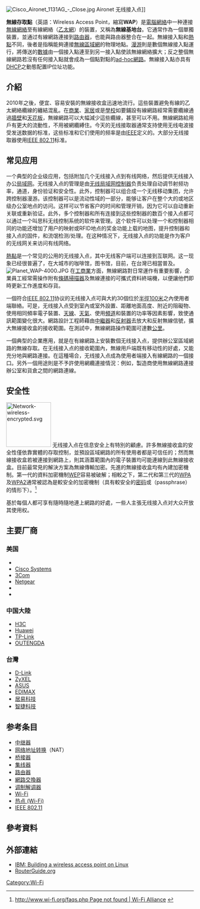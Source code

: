 {{noteta
|G1=IT
|T=zh-tw:無線存取點; zh-hk:無線接入點; zh-cn:无线接入点;
|1=zh-hans:基站; zh-hant:基地台;
|2=zh-tw:存取點; zh-hk:接入點; zh-cn:接入点;
}}
{{dablink|关于能够接收到[[无线局域网|无线局域网]]信号的区域，请参阅「[[热点_(Wi-Fi)|热点 (Wi-Fi)]]」。}}

[[File:Cisco_Aironet_1131AG_-_Close.jpg|thumb]] Aironet 无线接入点]]

{{各地中文名
|cn=无线接入点
|tw=無線存取點
|hk=無線接入點
}}

'''無線存取點'''（英語：Wireless Access Point，縮寫'''WAP'''）是[[電腦網絡|電腦網絡]]中一种連接[[無線網絡|無線網絡]]至有線網絡（[[乙太網|乙太網]]）的裝置，又稱為'''無線基地台'''。它通常作為一個單獨裝置，並通过有線網路連接到[[路由器|路由器]]，也能與路由器整合在一起。無線接入點和[[热点_(Wi-Fi)|熱點]]不同，後者是指稱能夠連接[[無線區域網|無線區域網]]的物理地點。[[漫游|漫游]]則是數個無線接入點運行，將傳送的[[數據|數據]]由一個接入點連至到另一接入點使該無線網絡擴大；反之整個無線網路若沒有任何接入點就會成為一個點對點的[[Ad_Hoc网络|ad-hoc網路]]。無線接入點亦具有[[DHCP|DHCP]]之動態配置IP位址功能。

== 介紹 ==
{{multiple image
 | image1 = Wifi inv.svg
 | width1 = 120
 | alt1 = 
 | image2 = Wifiservice.svg
 | width2 = 150
 | alt2 = 
 | footer_align = center
 | footer = 常見的無線基地台符號
}}

2010年之後，便宜、容易安裝的無線接收盒迅速地流行。這些裝置避免有線的乙太網絡纜線的纏結混亂。在[[商業|商業]]、[[家居|家居]]或是[[學校|學校]]如要鋪設有線網路經常需要纜線通過[[牆壁|牆壁]]和[[天花板|天花板]]，無線網路可以大幅減少這些纜線，甚至可以不用。無線網路給用戶有更大的流動性，不用被網纜縛住。今天的无线接取器通常支持使用无线电波接受发送数据的标准，这些标准和它们使用的频率是由[[IEEE|IEEE]]定义的。大部分无线接取器使用[[IEEE_802.11|IEEE 802.11]]标准。

== 常见应用 ==
一个典型的企业级应用，包括附加几个无线接入点到有线网络，然后提供无线接入办公[[局域网|局域网]]。无线接入点的管理是由[[无线局域网控制器|无线局域网控制器]]负责处理自动调节射频功率，通道，身份验证和安全性。此外，控制器可以组合成一个无线移动集团，允许跨控制器漫游。该控制器可以是流动性域的一部分，能够让客户在整个大的或地区级办公室地点的访问。这样可以节省客户的时间和管理开销，因为它可以自动重新关联或重新验证。此外，多个控制器和所有连接到这些控制器的数百个接入点都可以通过一个叫思科无线控制系统的软件来管理。这个软件可以处理一个和控制器相同的功能还增加了用户的映射或RFID地点的奖金功能上载的地图，提升控制器和接入点的固件，和流氓检测/处理。在这种情况下，无线接入点的功能是作为客户的无线网关来访问有线网络。

[[热点_(Wi-Fi)|熱點]]是一个常见的公用的无线接入点，其中无线客户端可以连接到互联网。这一现象已经很普遍了，在大城市的咖啡馆，图书馆，目前，在台灣已相當普及。
[[File:Planet_WAP-4000.JPG|thumb]]
在[[工商業|工商業]]方面，無線網路對日常運作有重要影響，企業員工經常需操作附有[[條碼掃描器|條碼掃描器]]及無線連接的可攜式資料終端機，以便讓他們即時更新工作進度和存貨。

一個符合[[IEEE_802.11|IEEE 802.11]]协议的无线接入点可與大約30個位於[[半徑|半徑]][[100米|100米]]之內使用者端聯絡。可是，无线接入点受到室內或室外設置、距離地面高度、附近的阻礙物、使用相同頻率電子裝置、[[天線|天線]]、[[天氣|天氣]]、使用[[頻道|頻道]]和裝置的功率等因素影響，致使通訊範圍變化很大。網路設計工程師藉由[[中繼器|中繼器]]和[[反射器|反射器]]去放大和反射無線信號，擴大無線接收盒的接收範圍。在測試中，無線網路操作範圍可達數[[公里|公里]]。

一個典型的企業應用，就是在有線網路上安裝數個无线接入点，提供辦公室區域網路的無線存取。在无线接入点的接收範圍內，無線用戶端既有移动性的好處，又能充分地與網路連接。在這種場合，无线接入点成為使用者端接入有線網路的一個接口。另外一個用途則是不予許使用網纜連接情況：例如，製造商使用無線網路連接辦公室和貨倉之間的網路連線。

== 安全性 ==
[[File:Network-wireless-encrypted.svg|120px]]
无线接入点在信息安全上有特別的顧慮。許多無線接收盒的安全性僅依靠實體的存取控制，並預設區域網路的所有使用者都是可信任的；然而無線接收盒若被連接到網路上，則其涵蓋範圍內的電子裝置均可能連線到此無線接收盒。目前最常見的解決方案為無線傳輸加密。先進的無線接收盒均有內建加密機制。第一代的資料加密機制[[WEP|WEP]]容易被破解；相較之下，第二代和第三代的[[WPA|WPA]]及[[WPA2|WPA2]]通常被認為是較安全的加密機制（具有較安全的[[密碼_(認證)|密码]]或{{tsl|en|passphrase|通行密碼}}（passphrase）的情形下）。<ref>[http://www.wi-fi.org/faqs.php http://www.wi-fi.org/faqs.php Page not found | Wi-Fi Alliance] {{webarchive|url=https://web.archive.org/web/20060925012015/http://www.wi-fi.org/faqs.php |date=2006-09-25 }}{{En}}</ref>

基於每個人都可享有隨時隨地連上網路的好處，一些人主張无线接入点对大众开放其使用权。

== 主要厂商 ==
===美国===
* {{tsl|en|Aruba Networks|}}
* [[Cisco_Systems|Cisco Systems]]
* [[3Com|3Com]]
* [[Netgear|Netgear]]
* {{tsl|en|Ruckus Wireless|}}
* {{tsl|en|Ubiquiti Networks|}}

===中国大陸===
* [[H3C|H3C]]
* [[Huawei|Huawei]]
* [[TP-Link|TP-Link]]
* [[OUTENGDA|OUTENGDA]]

===台灣===
* [[D-Link|D-Link]]
* [[ZyXEL|ZyXEL]]
* [[ASUS|ASUS]]
* [[訊舟科技|EDIMAX]]
* [[居易科技|居易科技]]
* [[智捷科技|智捷科技]]

== 参考条目 ==
* [[中继器|中继器]]
* [[网络地址转换|网络地址转换]]（NAT）
* [[桥接器|桥接器]]
* [[集线器|集线器]]
* [[路由器|路由器]]
* [[網路交換器|網路交換器]]
* [[调制解调器|调制解调器]]
* [[Wi-Fi|Wi-Fi]]
* [[热点_(Wi-Fi)|热点 (Wi-Fi)]]
* [[IEEE_802.11|IEEE 802.11]]

== 參考資料 ==
{{reflist}}

== 外部連結 ==
* [http://www.ibm.com/developerworks/library/l-wap.html?ca=dnt-429 IBM: Building a wireless access point on Linux] {{Wayback|url=http://www.ibm.com/developerworks/library/l-wap.html?ca=dnt-429 |date=20090605230536 }}
* [https://web.archive.org/web/20130624172634/http://routerguide.org/ RouterGuide.org]

[[Category:Wi-Fi|Category:Wi-Fi]]